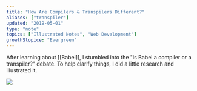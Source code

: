 ```yaml
---
title: "How Are Compilers & Transpilers Different?"
aliases: ["transpiler"]
updated: "2019-05-01"
type: "note"
topics: ["Illustrated Notes", "Web Development"]
growthStopice: "Evergreen"
---
```


After learning about [[Babel]], I stumbled into the "is Babel a compiler or a transpiler?" debate. To help clarify things, I did a little research and illustrated it.

<FullBleedImage
    width="860px"
    alt="Compilers and Transpilers"
    src="https://res.cloudinary.com/dg3gyk0gu/image/upload/c_scale,w_900/v1592262869/maggieappleton.com/egghead-course-notes/Compile_Transpile_Final.png"
/>

![](https://res.cloudinary.com/dg3gyk0gu/image/upload/c_scale,w_900/v1592262869/maggieappleton.com/egghead-course-notes/Compile_Transpile_Final.png)
